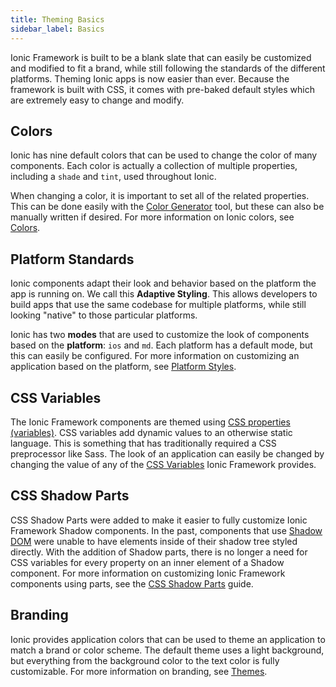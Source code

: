```yaml
---
title: Theming Basics
sidebar_label: Basics
---
```



<head>
  <title>Theming | Ionic Apps: Color and Theming Basics Definition</title>
  <meta
    name="description"
    content="The definition of theming apps just got simplified. Ionic Framework is built with pre-baked styles and colors which are extremely easy to change and modify."
  />
</head>

Ionic Framework is built to be a blank slate that can easily be customized and modified to fit a brand, while still following the standards of the different platforms. Theming Ionic apps is now easier than ever. Because the framework is built with CSS, it comes with pre-baked default styles which are extremely easy to change and modify.

## Colors

Ionic has nine default colors that can be used to change the color of many components. Each color is actually a collection of multiple properties, including a `shade` and `tint`, used throughout Ionic.

When changing a color, it is important to set all of the related properties. This can be done easily with the [Color Generator](color-generator) tool, but these can also be manually written if desired. For more information on Ionic colors, see [Colors](colors).

<ColorAccordion />

## Platform Standards

Ionic components adapt their look and behavior based on the platform the app is running on. We call this <strong>Adaptive Styling</strong>. This allows developers to build apps that use the same codebase for multiple platforms, while still looking "native" to those particular platforms.

Ionic has two **modes** that are used to customize the look of components based on the **platform**: `ios` and `md`. Each platform has a default mode, but this can easily be configured. For more information on customizing an application based on the platform, see [Platform Styles](platform-styles).

## CSS Variables

The Ionic Framework components are themed using <a href="https://developer.mozilla.org/en-US/docs/Web/CSS/Using_CSS_variables" target="_blank" rel="noopener noreferrer">CSS properties (variables)</a>. CSS variables add dynamic values to an otherwise static language. This is something that has traditionally required a CSS preprocessor like Sass. The look of an application can easily be changed by changing the value of any of the [CSS Variables](css-variables) Ionic Framework provides.

## CSS Shadow Parts

CSS Shadow Parts were added to make it easier to fully customize Ionic Framework Shadow components. In the past, components that use <a href="https://developer.mozilla.org/en-US/docs/Web/Web_Components/Using_shadow_DOM" target="_blank" rel="noopener noreferrer">Shadow DOM</a> were unable to have elements inside of their shadow tree styled directly. With the addition of Shadow parts, there is no longer a need for CSS variables for every property on an inner element of a Shadow component. For more information on customizing Ionic Framework components using parts, see the [CSS Shadow Parts](css-shadow-parts) guide.

## Branding

Ionic provides application colors that can be used to theme an application to match a brand or color scheme. The default theme uses a light background, but everything from the background color to the text color is fully customizable. For more information on branding, see [Themes](themes).
